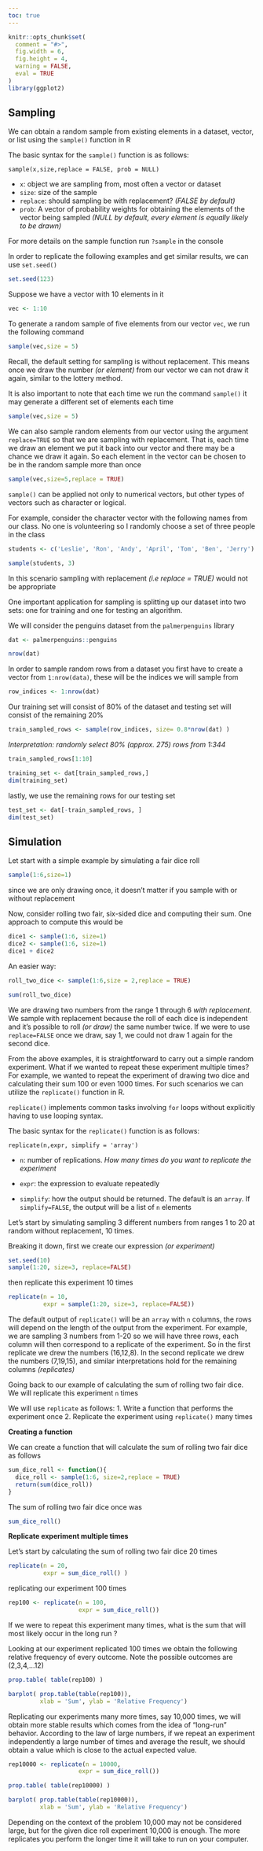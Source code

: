 ```yaml
---
toc: true
---
```


```r
knitr::opts_chunk$set(
  comment = "#>",
  fig.width = 6,
  fig.height = 4,
  warning = FALSE,
  eval = TRUE
)
library(ggplot2)
```

## Sampling

We can obtain a random sample from existing elements in a dataset, vector, or list using the `sample()` function in R

The basic syntax for the `sample()` function is as follows:

`sample(x,size,replace = FALSE, prob = NULL)`

* `x`: object we are sampling from, most often a vector or dataset
* `size`: size of the sample
* `replace`: should sampling be with replacement? *(FALSE by default)*
* `prob`: A vector of probability weights for obtaining the elements of the vector being sampled *(NULL by default, every element is equally likely to be drawn)*

For more details on the sample function run `?sample` in the console

In order to replicate the following examples and get similar results, we can use `set.seed()`

```r
set.seed(123)
```

Suppose we have a vector with 10 elements in it


```r
vec <- 1:10
```

To generate a random sample of five elements from our vector `vec`, we run the following command

```r
sample(vec,size = 5)
```

Recall, the default setting for sampling is without replacement. This means once we draw the number *(or element)* from our vector we can not draw it again, similar to the lottery method.

It is also important to note that each time we run the command `sample()` it may generate a different set of elements each time

```r
sample(vec,size = 5)
```

We can also sample random elements from our vector using the argument `replace=TRUE` so that we are sampling with replacement. That is, each time we draw an element we put it back into our vector and there may be a chance we draw it again. So each element in the vector can be chosen to be in the random sample more than once


```r
sample(vec,size=5,replace = TRUE)
```


`sample()` can be applied not only to numerical vectors, but other types of vectors such as character or logical.

For example, consider the character vector with the following names from our class. No one is volunteering so I randomly choose a set of three people in the class

```r
students <- c('Leslie', 'Ron', 'Andy', 'April', 'Tom', 'Ben', 'Jerry')
```

```r
sample(students, 3)
```

In this scenario sampling with replacement *(i.e replace = TRUE)* would not be appropriate


One important application for sampling is splitting up our dataset into two sets: one for training and one for testing an algorithm. 

We will consider the penguins dataset from the `palmerpenguins` library

```r
dat <- palmerpenguins::penguins
```

```r
nrow(dat)
```

In order to sample random rows from a dataset you first have to create a vector from `1:nrow(data)`, these will be the indices we will sample from

```r
row_indices <- 1:nrow(dat)
```

Our training set will consist of 80% of the dataset and testing set will consist of the remaining 20%

```r
train_sampled_rows <- sample(row_indices, size= 0.8*nrow(dat) )
```
*Interpretation: randomly select 80% (approx. 275) rows from 1:344*

```r
train_sampled_rows[1:10]
```

```r
training_set <- dat[train_sampled_rows,]
dim(training_set)
```

lastly, we use the remaining rows for our testing set

```r
test_set <- dat[-train_sampled_rows, ]
dim(test_set)
```


## Simulation 


Let start with a simple example by simulating a fair dice roll 

```r
sample(1:6,size=1)
```

since we are only drawing once, it doesn't matter if you sample with or without replacement


Now, consider rolling two fair, six-sided dice and computing their sum. One approach to compute this would be 

```r
dice1 <- sample(1:6, size=1)
dice2 <- sample(1:6, size=1)
dice1 + dice2
```

An easier way:

```r
roll_two_dice <- sample(1:6,size = 2,replace = TRUE)
```

```r
sum(roll_two_dice)
```

We are drawing two numbers from the range 1 through 6 *with replacement*. We sample with replacement because the roll of each dice is independent and it's possible to roll *(or draw)* the same number twice. If we were to use `replace=FALSE` once we draw, say 1, we could not draw 1 again for the second dice.

From the above examples, it is straightforward to carry out a simple random experiment. What if we wanted to repeat these experiment multiple times? For example, we wanted to repeat the experiment of drawing two dice and calculating their sum 100 or even 1000 times. For such scenarios we can utilize the `replicate()` function in R.


`replicate()` implements common tasks involving `for` loops without explicitly having to use looping syntax. 

The basic syntax for the `replicate()` function is as follows:

`replicate(n,expr, simplify = 'array')`

* `n`: number of replications. *How many times do you want to replicate the experiment*

* `expr`: the expression to evaluate repeatedly

* `simplify`: how the output should be returned. The default is an `array`. If `simplify=FALSE`, the output will be a list of `n` elements

Let's start by simulating sampling 3 different numbers from ranges 1 to 20 at random without replacement, 10 times. 

Breaking it down, first we 
create our expression *(or experiment)* 

```r
set.seed(10)
sample(1:20, size=3, replace=FALSE)
```

then replicate this experiment 10 times 

```r
replicate(n = 10, 
          expr = sample(1:20, size=3, replace=FALSE))
```

The default output of `replicate()` will be an `array` with `n` columns, the rows will depend on the length of the output from the experiment. For example, we are sampling 3 numbers from 1-20 so we will have three rows, each column will then correspond to a replicate of the experiment. So in the first replicate we drew the numbers (16,12,8). In the second replicate we drew the numbers (7,19,15), and similar interpretations hold for the remaining columns *(replicates)*

Going back to our example of calculating the sum of rolling  two fair dice. We will replicate this experiment `n` times

We will use `replicate` as follows:
1. Write a function that performs the experiment once
2. Replicate the experiment using `replicate()` many times

**Creating a function**

We can create a function that will calculate the sum of rolling two fair dice as follows

```r
sum_dice_roll <- function(){
  dice_roll <- sample(1:6, size=2,replace = TRUE)
  return(sum(dice_roll))
}
```

The sum of rolling two fair dice once was 

```r
sum_dice_roll()
```

**Replicate experiment multiple times**

Let's start by calculating the sum of rolling two fair dice 20 times

```r
replicate(n = 20,
          expr = sum_dice_roll() )
```

replicating our experiment 100 times

```r
rep100 <- replicate(n = 100,
                    expr = sum_dice_roll())
```

If we were to repeat this experiment many times, what is the sum that will most likely occur in the long run ?

Looking at our experiment replicated 100 times we obtain the following relative frequency of every outcome. Note the possible outcomes are (2,3,4,...12)

```r
prop.table( table(rep100) ) 
```

```r
barplot( prop.table(table(rep100)),
         xlab = 'Sum', ylab = 'Relative Frequency')
```

Replicating our experiments many more times, say 10,000 times,
we will obtain more stable results which comes from the idea of "long-run" behavior. According to the law of large numbers, if we repeat an experiment independently a large number of times and average the result, we should obtain a value which is close to the actual expected value.

```r
rep10000 <- replicate(n = 10000,
                    expr = sum_dice_roll())
```

```r
prop.table( table(rep10000) ) 
```


```r
barplot( prop.table(table(rep10000)),
         xlab = 'Sum', ylab = 'Relative Frequency')
```

Depending on the context of the problem 10,000 may not be considered large, but for the given dice roll experiment 10,000 is enough. The more replicates you perform the longer time it will take to run on your computer.

